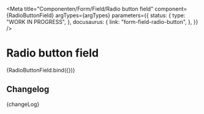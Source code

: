 
<Meta
  title="Componenten/Form/Field/Radio button field"
  component={RadioButtonField}
  argTypes={argTypes}
  parameters={{
    status: {
      type: "WORK IN PROGRESS",
    },
    docusaurus: {
      link: "form-field-radio-button",
    },
  }}
/>

# Radio button field

<Canvas>
  <Story name="Radio button field" args={defaultArgs}>
    {RadioButtonField.bind({})}
  </Story>
</Canvas>

<ArgsTable story="Radio button field" />

## Changelog

<Description>{changeLog}</Description>

